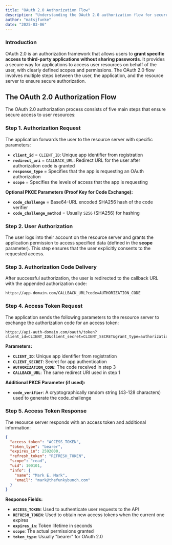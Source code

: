 ```yaml
---
title: "OAuth 2.0 Authorization Flow"
description: "Understanding the OAuth 2.0 authorization flow for secure third-party access to user resources"
author: "matsjfunke"
date: "2025-03-06"
---
```


### Introduction

OAuth 2.0 is an authorization framework that allows users to **grant specific access to third-party applications without sharing passwords**. It provides a secure way for applications to access user resources on behalf of the user, with clearly defined scopes and permissions. The OAuth 2.0 flow involves multiple steps between the user, the application, and the resource server to ensure secure authorization.

## The OAuth 2.0 Authorization Flow

The OAuth 2.0 authorization process consists of five main steps that ensure secure access to user resources:

### Step 1. Authorization Request

The application forwards the user to the resource server with specific parameters:

- **`client_id`** = `CLIENT_ID`: Unique app identifier from registration
- **`redirect_uri`** = `CALLBACK_URL`: Redirect URL for the user after authorization code is granted
- **`response_type`** = Specifies that the app is requesting an OAuth authorization
- **`scope`** = Specifies the levels of access that the app is requesting

**Optional PKCE Parameters (Proof Key for Code Exchange):**

- **`code_challenge`** = Base64-URL encoded SHA256 hash of the code verifier
- **`code_challenge_method`** = Usually `S256` (SHA256) for hashing

### Step 2. User Authorization

The user logs into their account on the resource server and grants the application permission to access specified data (defined in the **scope** parameter). This step ensures that the user explicitly consents to the requested access.

### Step 3. Authorization Code Delivery

After successful authorization, the user is redirected to the callback URL with the appended authorization code:

```text
https://app-domain.com/CALLBACK_URL?code=AUTHORIZATION_CODE
```

### Step 4. Access Token Request

The application sends the following parameters to the resource server to exchange the authorization code for an access token:

```text
https://api-auth-domain.com/oauth/token?client_id=CLIENT_ID&client_secret=CLIENT_SECRET&grant_type=authorization_code&code=AUTHORIZATION_CODE&redirect_uri=CALLBACK_URL
```

**Parameters:**

- **`CLIENT_ID`**: Unique app identifier from registration
- **`CLIENT_SECRET`**: Secret for app authentication
- **`AUTHORIZATION_CODE`**: The code received in step 3
- **`CALLBACK_URL`**: The same redirect URI used in step 1

**Additional PKCE Parameter (if used):**

- **`code_verifier`**: A cryptographically random string (43-128 characters) used to generate the code_challenge

### Step 5. Access Token Response

The resource server responds with an access token and additional information:

```json
{
  "access_token": "ACCESS_TOKEN",
  "token_type": "bearer",
  "expires_in": 2592000,
  "refresh_token": "REFRESH_TOKEN",
  "scope": "read",
  "uid": 100101,
  "info": {
    "name": "Mark E. Mark",
    "email": "mark@thefunkybunch.com"
  }
}
```

**Response Fields:**

- **`ACCESS_TOKEN`**: Used to authenticate user requests to the API
- **`REFRESH_TOKEN`**: Used to obtain new access tokens when the current one expires
- **`expires_in`**: Token lifetime in seconds
- **`scope`**: The actual permissions granted
- **`token_type`**: Usually "bearer" for OAuth 2.0
